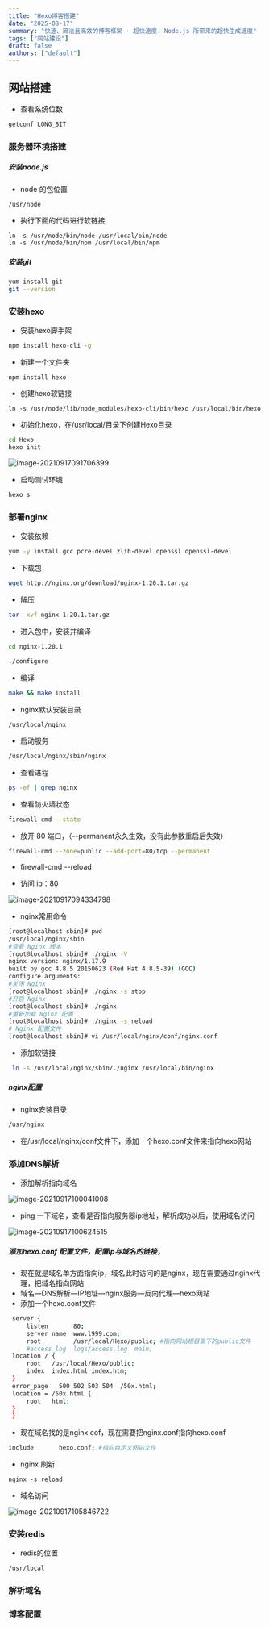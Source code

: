 ```yaml
---
title: "Hexo博客搭建"
date: "2025-08-17"
summary: "快速、简洁且高效的博客框架 · 超快速度. Node.js 所带来的超快生成速度"
tags: ["网站建设"]
draft: false
authors: ["default"]
---
```


## 网站搭建

- 查看系统位数

```bash
getconf LONG_BIT
```

### 服务器环境搭建

##### 安装node.js

- node 的包位置

```bash
/usr/node
```

- 执行下面的代码进行软链接

```linux
ln -s /usr/node/bin/node /usr/local/bin/node
ln -s /usr/node/bin/npm /usr/local/bin/npm
```

##### 安装git

```bash
yum install git
git --version
```

### 安装hexo

- 安装hexo脚手架

``` bash
npm install hexo-cli -g
```

- 新建一个文件夹

```linux
npm install hexo
```

- 创建hexo软链接

```linux
ln -s /usr/node/lib/node_modules/hexo-cli/bin/hexo /usr/local/bin/hexo
```

- 初始化hexo，在/usr/local/目录下创建Hexo目录

```bash
cd Hexo
hexo init
```

![image-20210917091706399](https://markdownimage-1257263724.cos.ap-chengdu.myqcloud.com/typroa/202109171252475.png)

- 启动测试环境

```bash
hexo s
```

### 部署nginx

- 安装依赖

```bash
yum -y install gcc pcre-devel zlib-devel openssl openssl-devel
```

- 下载包

```bash
wget http://nginx.org/download/nginx-1.20.1.tar.gz
```

- 解压

``` bash
tar -xvf nginx-1.20.1.tar.gz
```

- 进入包中，安装并编译

```bash
cd nginx-1.20.1
```

```bash
./configure
```

- 编译

```bash
make && make install
```

- nginx默认安装目录

```bash
/usr/local/nginx
```

- 启动服务

```bash
/usr/local/nginx/sbin/nginx
```

- 查看进程

```bash
ps -ef | grep nginx
```

- 查看防火墙状态

```bash
firewall-cmd --state
```

- 放开 80 端口，（--permanent永久生效，没有此参数重启后失效）

```bash
firewall-cmd --zone=public --add-port=80/tcp --permanent
```

- firewall-cmd --reload

- 访问 ip：80

![image-20210917094334798](https://markdownimage-1257263724.cos.ap-chengdu.myqcloud.com/typroa/202109171252311.png)

- nginx常用命令

```bash
[root@localhost sbin]# pwd
/usr/local/nginx/sbin
#查看 Nginx 版本
[root@localhost sbin]# ./nginx -V
nginx version: nginx/1.17.9
built by gcc 4.8.5 20150623 (Red Hat 4.8.5-39) (GCC)
configure arguments:
#关闭 Nginx
[root@localhost sbin]# ./nginx -s stop
#开启 Nginx
[root@localhost sbin]# ./nginx
#重新加载 Nginx 配置
[root@localhost sbin]# ./nginx -s reload
# Nginx 配置文件
[root@localhost sbin]# vi /usr/local/nginx/conf/nginx.conf
```

- 添加软链接

```bash
 ln -s /usr/local/nginx/sbin/./nginx /usr/local/bin/nginx
```

##### nginx配置

- nginx安装目录

```bash
/usr/nginx
```

- 在/usr/local/nginx/conf文件下，添加一个hexo.conf文件来指向hexo网站

### 添加DNS解析

- 添加解析指向域名

![image-20210917100041008](https://markdownimage-1257263724.cos.ap-chengdu.myqcloud.com/typroa/202109171252474.png)

- ping 一下域名，查看是否指向服务器ip地址，解析成功以后，使用域名访问

![image-20210917100624515](https://markdownimage-1257263724.cos.ap-chengdu.myqcloud.com/typroa/202109171252327.png)

##### 添加hexo.conf 配置文件，配置ip与域名的链接，

- 现在就是域名单方面指向ip，域名此时访问的是nginx，现在需要通过nginx代理，把域名指向网站
- 域名—DNS解析—IP地址—nginx服务—反向代理—hexo网站
- 添加一个hexo.conf文件

```bash
 server {
     listen       80;
     server_name  www.l999.com;
     root         /usr/local/Hexo/public; #指向网站根目录下的public文件
     #access_log  logs/access.log  main;
 location / {
     root   /usr/local/Hexo/public;
     index  index.html index.htm;
 }
 error_page   500 502 503 504  /50x.html;
 location = /50x.html {
     root   html;
 }
 }
```

- 现在域名找的是nginx.cof，现在需要把nginx.conf指向hexo.conf

``` bash
include       hexo.conf; #指向自定义网站文件
```

- nginx 刷新

``` nginx
nginx -s reload
```

- 域名访问

![image-20210917105846722](https://markdownimage-1257263724.cos.ap-chengdu.myqcloud.com/typroa/202109171252429.png)

### 安装redis

- redis的位置

```bash
/usr/local
```

### 解析域名

### 博客配置